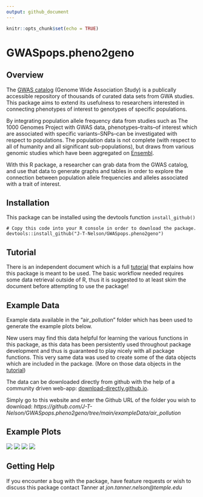 ```yaml
---
output: github_document
---
```


<!-- README.md is generated from README.Rmd. DON'T EDIT README.md FILE-->

```r
knitr::opts_chunk$set(echo = TRUE)
```

# GWASpops.pheno2geno


## Overview

The [GWAS catalog](https://www.ebi.ac.uk/gwas/) (Genome Wide Association Study) is a publically accessible repository of thousands of curated data sets from GWA studies. This package aims to extend its usefulness to researchers interested in connecting phenotypes of interest to genotypes of specific populations.

By integrating population allele frequency data from studies such as The 1000 Genomes Project with GWAS data, phenotypes--traits--of interest which are associated with specific variants--SNPs--can be investigated with respect to populations. The population data is not complete (with respect to all of humanity and all significant sub-populations), but draws from various genomic studies which have been aggregated on [Ensembl](https://useast.ensembl.org/info/genome/variation/species/populations.html).

With this R package, a researcher can grab data from the GWAS catalog, and use that data to generate graphs and tables in order to explore the connection between population allele frequencies and alleles associated with a trait of interest. 


## Installation

This package can be installed using the devtools function `install_github()` 
```
# Copy this code into your R console in order to download the package. 
devtools::install_github("J-T-Nelson/GWASpops.pheno2geno")
```

## Tutorial

There is an independent document which is a full [tutorial](https://github.com/J-T-Nelson/GWASpops.pheno2geno/blob/main/man/GWASpops.pheno2geno.md) that explains how this package is meant to be used. The basic workflow needed requires some data retrieval outside of R, thus it is suggested to at least skim the document before attempting to use the package!

## Example Data

Example data available in the "air_pollution" folder which has been used to generate the example plots below. 

New users may find this data helpful for learning the various functions in this package, as this data has been persistently used throughout package development and thus is guaranteed to play nicely with all package functions. This very same data was used to create some of the data objects which are included in the package. (More on those data objects in the [tutorial](https://github.com/J-T-Nelson/GWASpops.pheno2geno/blob/main/man/GWASpops.pheno2geno.md)) 

The data can be downloaded directly from github with the help of a community driven web-app: [download-directly.github.io](download-directly.github.io).

Simply go to this website and enter the Github URL of the folder you wish to download: *https://github.com/J-T-Nelson/GWASpops.pheno2geno/tree/main/exampleData/air_pollution*

## Example Plots
<img src='man/example_graphs/manyPopsOneVar_point.png'/>
<img src='man/example_graphs/onePopManyVars_bar_GeneLabels.png'/>
<img src='man/example_graphs/onePopManyVars_bar2.png'/>
<img src='man/example_graphs/onePopManyVars_pValAsSize.png'/>


## Getting Help

If you encounter a bug with the package, have feature requests or wish to discuss this package contact Tanner at *jon.tanner.nelson@temple.edu*

